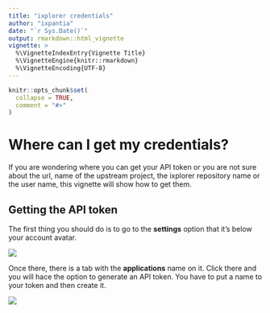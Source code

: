 ```yaml
---
title: "ixplorer credentials"
author: "ixpantia"
date: "`r Sys.Date()`"
output: rmarkdown::html_vignette
vignette: >
  %\VignetteIndexEntry{Vignette Title}
  %\VignetteEngine{knitr::rmarkdown}
  %\VignetteEncoding{UTF-8}
---
```


```r
knitr::opts_chunk$set(
  collapse = TRUE,
  comment = "#>"
)
```

# **Where can I get my credentials?**

If you are wondering where you can get your API token or you are not sure about
the url, name of the upstream project, the ixplorer repository name or the 
user name, this vignette will show how to get them.

## Getting the API token
The first thing you should do is to go to the **settings** option that it's 
below your account avatar. 

![]("img/api_token.png")

Once there, there is a tab with the **applications** name on it. Click there 
and you will hace the option to generate an API token. You have to put a name
to your token and then create it.

![]("img/api_token_2.png")


